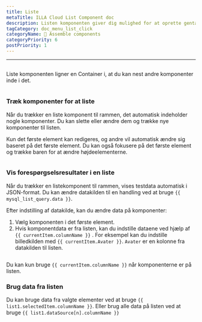 ```yaml
---
title: Liste
metaTitle: ILLA Cloud List Component doc
description: Listen komponenten giver dig mulighed for at oprette gentagelige rækker af data, hvis udseende og følelse er defineret af dig.
tagCategory: doc_menu_list_click
categoryName: 🧬 Assemble components
categoryPriority: 6
postPriority: 1
---
```


* * *

## <Heading hidden>Liste</Heading>

Liste komponenten ligner en Container i, at du kan nest andre komponenter inde i det.

<img
  src='https://cdn.illacloud.com/official-website/img/docs/assemble/list.png'
  alt=""
/>

### Træk komponenter for at liste

Når du trækker en liste komponent til rammen, det automatisk indeholder nogle komponenter. Du kan slette eller ændre dem og trække nye komponenter til listen. 

Kun det første element kan redigeres, og andre vil automatisk ændre sig baseret på det første element. Du kan også fokusere på det første element og trække baren for at ændre højdeelementerne.

<img
  src='https://cdn.illacloud.com/official-website/img/docs/assemble/list1.png'
  alt=""
/>

### Vis forespørgselsresultater i en liste

Når du trækker en listekomponent til rammen, vises testdata automatisk i JSON-format. Du kan ændre datakilden til en handling ved at bruge `{{ mysql_list_query.data }}`. 

Efter indstilling af datakilde, kan du ændre data på komponenter:

1.  Vælg komponenten i det første element. 
2.  Hvis komponentdata er fra listen, kan du indstille dataene ved hjælp af `{{ currentItem.columnName }}` . For eksempel kan du indstille billedkilden med `{{ currentItem.Avater }}`. `Avater` er en kolonne fra datakilden til listen.

<img
  src='https://cdn.illacloud.com/official-website/img/docs/assemble/list2.png'
  alt=""
/>

Du kan kun bruge `{{ currentItem.columnName }}` når komponenterne er på listen. 

### Brug data fra listen

Du kan bruge data fra valgte elementer ved at bruge `{{ list1.selectedItem.columnName }}`. Eller brug alle data på listen ved at bruge `{{ list1.dataSource[n].columnName }}`

<img
  src='https://cdn.illacloud.com/official-website/img/docs/assemble/list3.png'
  alt=""
/>
